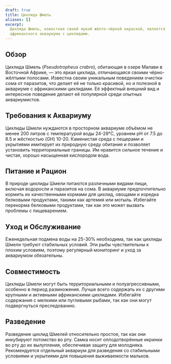 ```yaml
---
draft: true
title: Цихлида Шмель
aliases: []
excerpt:
  Цихлида Шмель, известная своей яркой жёлто-чёрной окраской, является крупной и смелой рыбой, идеальной для
  африканского аквариума с цихлидами.
---
```


## Обзор

Цихлида Шмель (_Pseudotropheus crabro_), обитающая в озере Малави в Восточной Африке, — это яркая цихлида, отличающаяся
своими чёрно-жёлтыми полосами. Известна своим уникальным поведением очистки сома от паразитов, что делает её не только
красивой, но и полезной в аквариуме с африканскими цихлидами. Её эффектный внешний вид и интересное поведение делают её
популярной среди опытных аквариумистов.

## Требования к Аквариуму

Цихлиды Шмели нуждаются в просторном аквариуме объёмом не менее 200 литров с температурой воды 24-28°C, уровнем pH от
7.5 до 8.5 и жёсткостью (GH) 10-20. Каменистая среда с пещерами и укрытиями имитирует их природную среду обитания и
позволяет установить территориальные границы. Им нравится сильное течение и чистая, хорошо насыщенная кислородом вода.

## Питание и Рацион

В природе цихлиды Шмели питаются различными видами пищи, включая водоросли и паразитов на сома. В аквариуме
предпочтительно кормить их качественными кормами для цихлид, овощами и изредка белковыми продуктами, такими как артемия
или мотыль. Избегайте перекорма белковыми продуктами, так как это может вызвать проблемы с пищеварением.

## Уход и Обслуживание

Еженедельная подмена воды на 25-30% необходима, так как цихлиды Шмели требуют стабильных условий. Эти рыбы чувствительны
к плохим условиям, поэтому регулярный мониторинг и уход за аквариумом обязательны.

## Совместимость

Цихлиды Шмели могут быть территориальными и полуагрессивными, особенно в период размножения. Лучше всего содержать их с
другими крупными и активными африканскими цихлидами. Избегайте содержания с мелкими или пугливыми рыбами, так как они
могут подвергнуться преследованию.

## Разведение

Разведение цихлид Шмелей относительно простое, так как они инкубируют потомство во рту. Самка носит оплодотворённые
икринки во рту до их вылупления, обеспечивая защиту для молодняка. Рекомендуется отдельный аквариум для разведения со
стабильными условиями и укрытиями для повышения выживаемости мальков.
